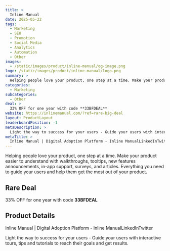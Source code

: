 ```yaml
---
title: >
  Inline Manual
date: 2025-05-22
tags:
  - Marketing
  - SEO
  - Promotion
  - Social Media
  - Analytics
  - Automation
  - Other
images:
  - /static/images/product/inline-manual/og-image.png
logo: /static/images/product/inline-manual/logo.png
summary: >
  Helping people love your product, one step at a time. Make your product easier to understand with walkthroughs, tooltips, new features announcements, in-app support, surveys, and articles. Everything you need to guide your users and help them get the most out of your product.
categories:
  - Marketing
subcategories:
  - Other
deal: >
  33% OFF for one year with code **33BFDEAL**
website: https://inlinemanual.com/?ref=rare-big-deal
layout: ProductLayout
leaderboardPosition: -1
metaDescription: >
  Light the way to success for your users - Guide your users with interactive tours, tips and tutorials to reach their goals and get results.
metaTitle: >
  Inline Manual | Digital Adoption Platform - Inline ManualLinkedInTwitter
---
```

Helping people love your product, one step at a time. Make your product easier to understand with walkthroughs, tooltips, new features announcements, in-app support, surveys, and articles. Everything you need to guide your users and help them get the most out of your product.

## Rare Deal

33% OFF for one year with code **33BFDEAL**

## Product Details

Inline Manual | Digital Adoption Platform - Inline ManualLinkedInTwitter

Light the way to success for your users - Guide your users with interactive tours, tips and tutorials to reach their goals and get results.
